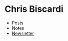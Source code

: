 
# Chris Biscardi

- <Link to="/post">Posts</Link>
- <Link to="/notes">Notes</Link>
- [Newsletter](https://pages.convertkit.com/04c24646a3/c136f814fc)
